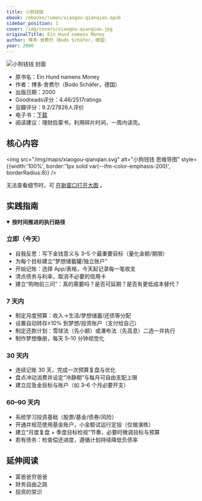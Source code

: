 ```yaml
---
title: 小狗钱钱
ebook: /ebooks/rumen/xiaogou-qianqian.epub
sidebar_position: 1
cover: /img/covers/xiaogou-qianqian.jpg
originalTitle: Ein Hund namens Money
author: 博多·舍费尔（Bodo Schäfer，德国）
year: 2000
---
```




<div style={{ display: 'flex', gap: '16px', alignItems: 'stretch', flexWrap: 'wrap', border: '1px solid var(--ifm-color-emphasis-200)', borderRadius: 8, padding: '12px' }}>
  <div style={{ flex: '0 0 160px' }}>
    <img src="/img/covers/xiaogou-qianqian.jpg" alt="小狗钱钱 封面" style={{ width: 160, height: 220, objectFit: 'cover', borderRadius: 4 }} />
  </div>
  <div style={{ flex: 1, display: 'flex', flexDirection: 'column', justifyContent: 'center' }}>
    <ul>
      <li>原书名：Ein Hund namens Money</li>
      <li>作者：博多·舍费尔（Bodo Schäfer，德国）</li>
      <li>出版日期：2000</li>
      <li>Goodreads评分：4.46/2517ratings</li>
      <li>豆瓣评分：9.2/27826人评价</li>
      <li>电子书：<a href="/ebooks/rumen/xiaogou-qianqian.epub">下载</a></li>
      <li>阅读建议：理财启蒙书，利用碎片时间，一周内读完。</li>
    </ul>
  </div>
</div>

<!-- 按你的需求已移除“核心内容”大段文字，保留思维导图与实践部分 -->

## 核心内容

<img src="/img/maps/xiaogou-qianqian.svg" alt="小狗钱钱 思维导图" style={{width:'100%', border:'1px solid var(--ifm-color-emphasis-200)', borderRadius:8}} />
<div style={{marginTop:8}}>
  无法查看细节时，可
  <a href="/img/maps/xiaogou-qianqian.svg" target="_blank" rel="noreferrer">在新窗口打开大图</a>
  。
</div>

<!-- 已保留实践指南2，删除旧版卡片式实践指南 -->

## 实践指南

<div className="practice-timeline">
<details open>
  <summary><b>按时间推进的执行路径</b></summary>
  
  ### 立即（今天）
  - 自我反思：写下金钱意义与 3–5 个最重要目标（量化金额/期限）
  - 为每个目标建立“梦想储蓄罐/独立账户”
  - 开始记账：选择 App/表格，今天起记录每一笔收支
  - 清点债务与利率，取消不必要的信用卡
  - 建立“购物前三问”：真的需要吗？是否可延期？是否有更低成本替代？

  ### 7 天内
  - 制定月度预算：收入→生活/梦想储蓄/还债等分配
  - 设置自动转存≥10% 到梦想/投资账户（支付给自己）
  - 制定还款计划：雪球法（先小额）或瀑布法（先高息）二选一并执行
  - 制作梦想像册，每天 5–10 分钟视觉化

  ### 30 天内
  - 连续记账 30 天，完成一次预算复盘与优化
  - 盘点冲动消费并设定“冷静期”与每月可自由支配上限
  - 建立应急金目标与账户（如 3–6 个月必要开支）

  ### 60–90 天内
  - 系统学习投资基础（股票/基金/债券/风险）
  - 开通并规范使用基金账户，小金额试运行定投（仅做演练）
  - 建立“月度复盘 + 季度目标检视”节奏，必要时微调目标与预算
  - 若有债务：检查偿还进度，遵循计划持续降低负债率

</details>
</div>

## 延伸阅读

- 富爸爸穷爸爸
- 财务自由之路
- 投资的常识


